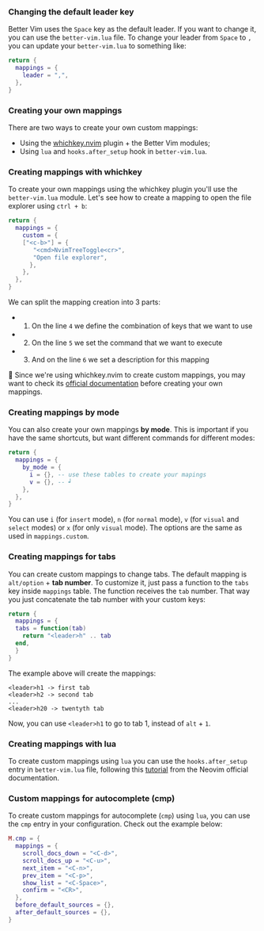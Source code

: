 ### Changing the default leader key
Better Vim uses the `Space` key as the default leader. If you want to change it, you can use the `better-vim.lua` file.
To change your leader from `Space` to `,` you can update your `better-vim.lua` to something like:

```lua better-vim.lua
return {
  mappings = {
    leader = ",",
  },
}
```
### Creating your own mappings
There are two ways to create your own custom mappings:
- Using the [whichkey.nvim](https://github.com/folke/which-key.nvim) plugin + the Better Vim modules;
- Using `lua` and `hooks.after_setup` hook in `better-vim.lua`.

### Creating mappings with whichkey
To create your own mappings using the whichkey plugin you'll use the `better-vim.lua` module. Let's see how to create a mapping to open the file explorer using `ctrl + b`:
```lua better-vim.lua
return {
  mappings = {
    custom = {
    ["<c-b>"] = {
       "<cmd>NvimTreeToggle<cr>",
       "Open file explorer",
      },
    },
  },
}
```
We can split the mapping creation into 3 parts:
- 1. On the line `4` we define the combination of keys that we want to use
- 2. On the line `5` we set the command that we want to execute
- 3. And on the line `6` we set a description for this mapping

📢 Since we're using whichkey.nvim to create custom mappings, you may want to check its [official documentation](https://github.com/folke/which-key.nvim/blob/main/doc/which-key.nvim.txt) before creating your own mappings.

### Creating mappings by mode

You can also create your own mappings **by mode**. This is important if you have
the same shortcuts, but want different commands for different modes:

```lua better-vim.lua
return {
  mappings = {
    by_mode = {
      i = {}, -- use these tables to create your mapings
      v = {}, -- ┙
    },
  },
}
```

You can use `i` (for `insert` mode), `n` (for `normal` mode), `v` (for `visual`
and `select` modes) or `x` (for only `visual` mode). The options are the same as
used in `mappings.custom`.

### Creating mappings for tabs

You can create custom mappings to change tabs. The default mapping is `alt/option` + **tab number**.
To customize it, just pass a function to the `tabs` key inside `mappings` table.
The function receives the `tab` number. That way you just concatenate the tab number with your custom keys:

``` lua better-vim.lua
return {
  mappings = {
  tabs = function(tab)
    return "<leader>h" .. tab
  end,
  }
}
```

The example above will create the mappings:

```
<leader>h1 -> first tab
<leader>h2 -> second tab
...
<leader>h20 -> twentyth tab
```

Now, you can use `<leader>h1` to go to tab 1, instead of `alt` + `1`.

### Creating mappings with lua

To create custom mappings using `lua` you can use the `hooks.after_setup` entry in `better-vim.lua` file, following this [tutorial](https://neovim.io/doc/user/lua-guide.html#lua-guide-mappings)
from the Neovim official documentation.

### Custom mappings for autocomplete (cmp) 


To create custom mappings for autocomplete (`cmp`) using `lua`, you can use the `cmp` entry in your configuration. Check out the example below:
```lua better-vim.lua
M.cmp = {
  mappings = {
    scroll_docs_down = "<C-d>",
    scroll_docs_up = "<C-u>",
    next_item = "<C-n>",
    prev_item = "<C-p>",
    show_list = "<C-Space>",
    confirm = "<CR>",
  },
  before_default_sources = {},
  after_default_sources = {},
}
```


